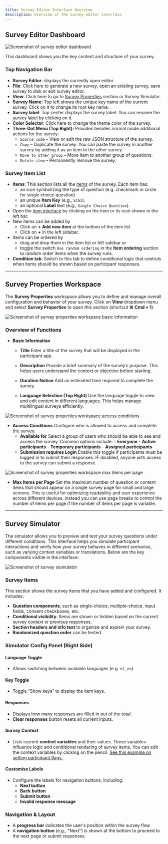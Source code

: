 ```yaml
---
title: Survey Editor Interface Overview
description: Overview of the survey editor interface
---
```


## Survey Editor Dashboard

![Screenshot of survey editor dashboard](../images/dashboardEditor.png)

This dashboard shows you the key content and structure of your survey.

### Top Navigation Bar
- **Survey Editor**: displays the currently open editor.
- **File**: Click here to generate a new survey, open an existing survey, save survey to disk or exit survey editor.
- **View**: Click here to go to [Survey Properties](/docs/survey-editor/basics/editor-overview#survey-properties-workspace) section or Survey Simulator.
- **Survey Name:** Top left shows the unique key name of the current survey. Click on it to change its root key name.
- **Survey label**: Top center displays the survey label. You can rename the survey label by clicking on it.
- **Color Selector**: Click here to change the theme color of the survey.
- **Three-Dot Menu (Top Right):** Provides besides normal mode additional actions for the survey:
    - `Source code` – View or edit the raw JSON structure of the survey.
    - `Copy` – Duplicate the survey. You can paste the survey in another survey by adding it as an item to the other survey.
    - `Move to other group` – Move item to another group of questions.
    - `Delete item` – Permanently remove the survey.


### Survey Item List
- **Items**: This section lists all the [items](/docs/survey-editor/basics/item-structure/survey-items) of the survey. Each item has:
    - an icon symbolizing the type of question (e.g. checkmark in circle for single choice question)
    - an unique **Item Key** (e.g., `SCG1`).
    - an optional **Label** text (e.g., `Single Choice Question`).
- Open the [item interface](/docs/survey-editor/basics/item-structure#item-interface) by clicking on the item or its icon shown in the left bar.
- New items can be added by
    - Click on **+ Add new item** at the bottom of the item list
    - Click on **+** in the left sidebar.
- Items can be ordered by
    - drag and drop them in the item list or left sidebar or
    - toggle the switch `Use random ordering` in the **Item ordering** section to random order items when the survey runs.
- **Condition tab**: Switch to this tab to define conditional logic that controls when items should be shown based on participant responses.

---

## Survey Properties Workspace

The **Survey Properties** workspace allows you to define and manage overall configuration and behavior of your survey.
Click on **View** dropdown menu and select **Survey Properties** to open this section (shortcut **⌘ Cmd + 1**).

![Screenshot of survey properties workspace basic information](../images/surveyPropertiesBasic.png)

### Overview of Functions

- **Basic Information**
  - **Title**
    Enter a title of the survey that will be displayed in the participant app.

  - **Description**
    Provide a brief summary of the survey’s purpose. This helps users understand the context or objective before starting.

  - **Duration Notice**
    Add an estimated time required to complete the survey.

  - **Language Selection (Top Right)**
    Use the language toggle to view and edit content in different languages. This helps manage multilingual surveys efficiently.


![Screenshot of survey properties workspace access conditions](../images/surveyPropertiesAccess.png)

- **Access Conditions**
  Configure who is allowed to access and complete the survey.
  - **Available for**
    Select a group of users who should be able to see and access the survey. Common options include:
        - **Everyone**
        - **Active participants**
        - **Temporary participants**
        - **Assigned participants**
  - **Submission requires Login**
    Enable this toggle if participants must be logged in to submit their responses. IF disabled, anyone with access to the survey can submit a response.

![Screenshot of survey properties workspace max items per page](../images/surveyPropertiesMaxItems.png)

- **Max Items per Page**
  Set the maximum number of question or content items that should appear on a single survey page for small and large screens.
  This is useful for optimizing readability and user experience across different devices.
  Instead you can use page breaks to control the number of items per page if the number of items per page is variable.

---

## Survey Simulator

The simulator allows you to preview and test your survey questions under different conditions. This interface helps you simulate participant interactions and verify how your survey behaves in different scenarios, such as varying context variables or translations.
Below are the key components visible in the interface:


![Screenshot of survey siumulator](../images/surveySimulator.png)


### Survey Items

This section shows the survey items that you have added and configured. It includes:

- **Question components**, such as single-choice, multiple-choice, input fields, consent checkboxes, etc.
- **Conditional visibility**: Items are shown or hidden based on the current survey context or previous responses.
- **Section headers and info text** to organize and explain your survey.
- **Randomized question order** can be tested.

### Simulator Config Panel (Right Side)

#### Language Toggle
- Allows switching between available languages (e.g. `nl`, `en`).

#### Key Toggle
- Toggle “Show keys” to display the item keys.

#### Responses
- Displays how many responses are filled in out of the total.
- **Clear responses** button resets all current inputs.

#### Survey Context
- Lists current **context variables** and their values. These variables influence logic and conditional rendering of survey items. You can edit the context variables by clicking on the pencil. 
[See this example on setting participant flags.](/docs/survey-editor/guides/show-part-flag-question#show-a-question-based-on-a-participant-flag)

#### Customise Labels
- Configure the labels for navigation buttons, including:
  - **Next button**
  - **Back button**
  - **Submit button**
  - **Invalid response message**

### Navigation & Layout

- A **progress bar** indicates the user's position within the survey flow.
- A **navigation button** (e.g., "Next") is shown at the bottom to proceed to the next page or submit responses.

